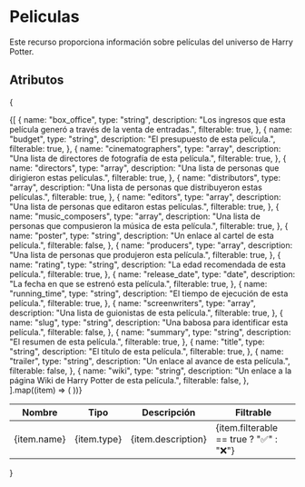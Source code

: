 # Peliculas
Este recurso proporciona información sobre películas del universo de Harry Potter.

## Atributos
{
<table>
  <thead>
    <tr>
      <th>Nombre</th>
      <th>Tipo</th>
      <th>Descripción</th>
      <th>Filtrable</th>
    </tr>
  </thead>
  <tbody>
    {[
      {
        name: "box_office",
        type: "string",
        description: "Los ingresos que esta película generó a través de la venta de entradas.",
        filterable: true,
      },
      {
        name: "budget",
        type: "string",
        description: "El presupuesto de esta película.",
        filterable: true,
      },
      {
        name: "cinematographers",
        type: "array",
        description: "Una lista de directores de fotografía de esta película.",
        filterable: true,
      },
      {
        name: "directors",
        type: "array",
        description: "Una lista de personas que dirigieron estas películas.",
        filterable: true,
      },
      {
        name: "distributors",
        type: "array",
        description: "Una lista de personas que distribuyeron estas películas.",
        filterable: true,
      },
      {
        name: "editors",
        type: "array",
        description: "Una lista de personas que editaron estas películas.",
        filterable: true,
      },
      {
        name: "music_composers",
        type: "array",
        description: "Una lista de personas que compusieron la música de esta película.",
        filterable: true,
      },
      {
        name: "poster",
        type: "string",
        description: "Un enlace al cartel de esta película.",
        filterable: false,
      },
      {
        name: "producers",
        type: "array",
        description: "Una lista de personas que produjeron esta película.",
        filterable: true,
      },
      {
        name: "rating",
        type: "string",
        description: "La edad recomendada de esta película.",
        filterable: true,
      },
      {
        name: "release_date",
        type: "date",
        description: "La fecha en que se estrenó esta película.",
        filterable: true,
      },
      {
        name: "running_time",
        type: "string",
        description: "El tiempo de ejecución de esta película.",
        filterable: true,
      },
      {
        name: "screenwriters",
        type: "array",
        description: "Una lista de guionistas de esta película.",
        filterable: true,
      },
      {
        name: "slug",
        type: "string",
        description: "Una babosa para identificar esta película.",
        filterable: false,
      },
      {
        name: "summary",
        type: "string",
        description: "El resumen de esta película.",
        filterable: true,
      },
      {
        name: "title",
        type: "string",
        description: "El título de esta película.",
        filterable: true,
      },
      {
        name: "trailer",
        type: "string",
        description: "Un enlace al avance de esta película.",
        filterable: false,
      },
      {
        name: "wiki",
        type: "string",
        description: "Un enlace a la página Wiki de Harry Potter de esta película.",
        filterable: false,
      },
    ].map((item) => (
      <tr key={item.name}>
        <td>{item.name}</td>
        <td>{item.type}</td>
        <td>{item.description}</td>
        <td>{item.filterable == true ? "✅" : "❌"}</td>
      </tr>
    ))}
  </tbody>
</table>
}
